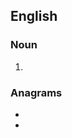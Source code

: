 {{also|honorées}}

==English==

===Noun===
{{head|en|noun plural form}}

# {{plural of|honoree|lang=en}}

===Anagrams===
* {{l|en|Osrhoene}}
* {{l|en|Osrohene}}